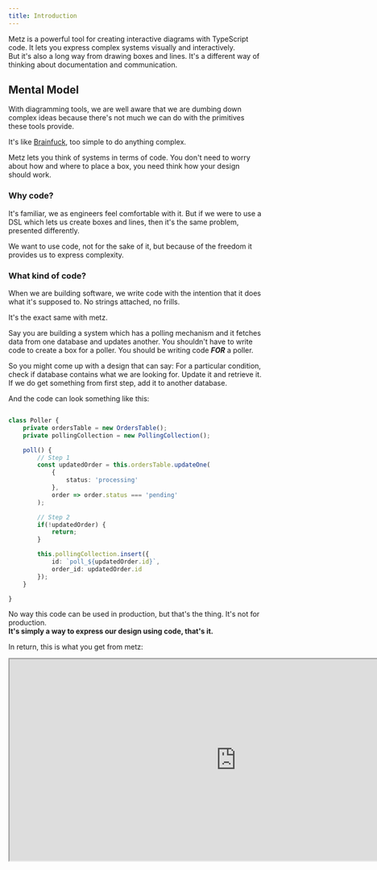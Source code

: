 ```yaml
---
title: Introduction
---
```

Metz is a powerful tool for creating interactive diagrams with TypeScript code.
It lets you express complex systems visually and interactively.
<br/>But it's also a long way from drawing boxes and lines. It's a different way of thinking about documentation and communication.

## Mental Model
With diagramming tools, we are well aware that we are dumbing down complex ideas because there's not much we can do with the primitives these tools provide.

It's like [Brainfuck](https://en.wikipedia.org/wiki/Brainfuck), too simple to do anything complex.

Metz lets you think of systems in terms of code. You don't need to worry about how and where to place a box, you need think how your design should work.

### Why code?
It's familiar, we as engineers feel comfortable with it. But if we were to use a DSL which lets us create boxes and lines, then it's the same problem, presented differently.

We want to use code, not for the sake of it, but because of the freedom it provides us to express complexity.

### What kind of code?
When we are building software, we write code with the intention that it does what it's supposed to. No strings attached, no frills.

It's the exact same with metz.

Say you are building a system which has a polling mechanism and it fetches data from one database and updates another. You shouldn't have
to write code to create a box for a poller.
You should be writing code ***FOR*** a poller.

So you might come up with a design that can say:
<Steps>
  <Step title="Get and Update from database">
    For a particular condition, check if database contains what we are looking for.
    Update it and retrieve it.
  </Step>
  <Step title="Add to another database">
    If we do get something from first step, add it to another database.
  </Step>
</Steps>

And the code can look something like this:
```typescript poller.ts

class Poller {
    private ordersTable = new OrdersTable();
    private pollingCollection = new PollingCollection();

    poll() {
        // Step 1
        const updatedOrder = this.ordersTable.updateOne(
            {
                status: 'processing'
            },
            order => order.status === 'pending'
        );

        // Step 2
        if(!updatedOrder) {
            return;
        }

        this.pollingCollection.insert({
            id: `poll_${updatedOrder.id}`,
            order_id: updatedOrder.id
        });
    }

}
```
No way this code can be used in production, but that's the thing. It's not for production.
<br/>**It's simply a way to express our design using code, that's it.**

In return, this is what you get from metz:
<Frame>
    <iframe width="900px" height="400px" src="https://app.metz.sh/play/fc6528590cc2404283a98533aedeb519?minimal=true" />
</Frame>

We take your code, which says nothing about how to present it, only talks about behaviour pertaining to your design. Then we **run & render** that **behaviour**.


## Advantages
### Minimal overhead
You don't have to burden yourself with translating or dumbing down ideas.
<br/>Just write code!

### Complexity is easy to express and easier to understand
It's subtle, but notice that there are two pollers but not two entries in polling collection.

The proposed design of a system like this, would have this crucial fact lost in a footnote.
And when implementing the design, someone could easily miss this required behaviour.

But when you use code, you weild the perfect medium to express such critical facts. And pair that with metz,
this behaviour becomes not only apparent but a first class citizen of documentation.

<br/>
But enough words, let's get down to details in the next section!
<br/> We will learn how to write code in metz, its building blocks and its rules.
